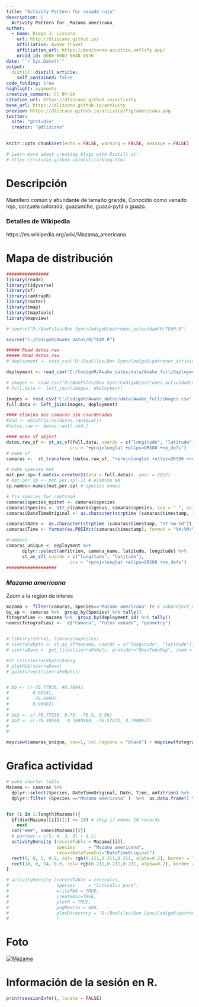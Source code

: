 ```yaml
---
title: "Activity Pattern for venado rojo"
description: |
  Activity Pattern for _Mazama americana_
author:
  - name: Diego J. Lizcano  
    url: http://dlizcano.github.io/
    affiliation: Awake Travel
    affiliation_url: https://monitoreo-acustico.netlify.app/
    orcid_id: 0000-0002-9648-0576
date: "`r Sys.Date()`"
output:
  distill::distill_article:
    self_contained: false
code_folding: true
highlight: pygments
creative_commons: CC BY-SA
citation_url: https://dlizcano.github.io/activity
base_url: https://dlizcano.github.io/activity
preview: https://dlizcano.github.io/activity/fig/americana.png
twitter:
  site: "@rstudio"
  creator: "@dlizcano"
---
```



```r
knitr::opts_chunk$set(echo = FALSE, warning = FALSE, message = FALSE)

# Learn more about creating blogs with Distill at:
# https://rstudio.github.io/distill/blog.html

```


# Descripción

Mamífero común y abundante de tamaño grande, Conocido como venado rojo, corzuela colorada, guazuncho, guazú-pytá o guazo.

### Detalles de Wikipedia

https://es.wikipedia.org/wiki/Mazama_americana


# Mapa de distribución

```r

################
library(readr)
library(tidyverse)
library(sf)
library(camtrapR)
library(raster)
library(tmap)
library(tmaptools)
library(mapview)

# source("D:/BoxFiles/Box Sync/CodigoR/patrones_actividad/R/TEAM.R")

source("C:/CodigoR/Awake_datos/R/TEAM.R")

##### Read datos.raw
##### Read datos.raw
# deployment <- read_csv("D:/BoxFiles/Box Sync/CodigoR/patrones_actividad/data/deployments.csv")

deployment <- read_csv("C:/CodigoR/Awake_datos/data/Awake_full/deployments.csv")

# images <- read_csv("D:/BoxFiles/Box Sync/CodigoR/patrones_actividad/data/images.csv")
# full.data <- left_join(images, deployment)

images <- read_csv("C:/CodigoR/Awake_datos/data/Awake_full/images.csv")
full.data <- left_join(images, deployment)

#### elimina dos camaras sin coordenadas
#ind <- which(is.na(datos.raw1$Lat))
#datos.raw <- datos.raw1[-ind,]

#### make sf object
datos.raw_sf <- st_as_sf(full.data, coords = c("longitude", "latitude"), 
                        crs = "+proj=longlat +ellps=GRS80 +no_defs")
# make sf
camaras <-  st_transform (datos.raw_sf, "+proj=longlat +ellps=GRS80 +no_defs") 

# make species mat
mat.per.sp<-f.matrix.creator2(data = full.data)#, year = 2022)
# mat.per.sp <- mat.per.sp[-1] # elimina NA 
sp.names<-names(mat.per.sp) # species names

# fix species for camtrapR
camaras$species_epitet <- camaras$species
camaras$Species <- str_c(camaras$genus, camaras$species, sep = " ", collapse = NULL)
camaras$DateTimeOriginal <- as.character(strptime (camaras$timestamp, "%Y-%m-%d %H:%M:%S"))#sub(" UTC", "", camaras$timestamp) # remove the UTC

camaras$Date <- as.character(strptime (camaras$timestamp, "%Y-%m-%d"))
camaras$Time <- format(as.POSIXct(camaras$timestamp), format = "%H:%M:%S")

#camaras
camaras_unique <- deployment %>%
      dplyr::select(anfitrion, camera_name, latitude, longitude) %>%  
      st_as_sf( coords = c("longitude", "latitude"), 
                        crs = "+proj=longlat +ellps=GRS80 +no_defs")
###################


```


### _Mazama americana_

Zoom a la region de interes

```r


mazama <- filter(camaras, Species=="Mazama americana" )# & subproject_name=="El Escondite")
by_sp <- camaras %>%  group_by(Species) %>% tally()
fotografias <- mazama %>%  group_by(deployment_id) %>% tally()
names(fotografias) <-  c("Camara", "Fotos venado", "geometry")


# library(terra); library(maptiles)
# sierraFebpts <- st_as_sf(mazama, coords = c("longitude", "latitude"), crs=4326)
# sierraBase <- get_tiles(sierraFebpts, provider="OpenTopoMap", zoom = 14)

#st_crs(sierraFebpts)$epsg
# plotRGB(sierraBase)
# points(vect(sierraFebpts))


# bb <- c(-76.77936, #0.78941
#         0.80541, 
#         -76.69007, 
#         0.90982)
# 
# bb2 <- c(-76.77936, 0.75, -76.5, 0.90)
# bb3 <- c(-76.59668,  0.7690189, -76.57471, 0.7909837)
# 
# 

mapview(camaras_unique, cex=1, col.regions = "black") + mapview(fotografias,  cex = "Fotos venado", alpha = 0, map.types=c("Esri.WorldImagery", "OpenTopoMap"))


```


# Grafica actividad

```r


# make shorter table
Mazama <- camaras %>% 
  dplyr::select(Species, DateTimeOriginal, Date, Time, anfitrion) %>% 
  dplyr::filter (Species =="Mazama americana" )  %>%  as.data.frame() %>% dlply(.(anfitrion)) # return list by anfitrion


for (i in 1:length(Mazama)){
  if(dim(Mazama[[i]])[1] <= 10) # skip if menos 10 records
    next
  cat("###", names(Mazama)[i])
  # par(mar = c(5, 4, 3, 3) + 0.1)
  activityDensity (recordTable = Mazama[[i]],
                   species     = "Mazama americana",
                   recordDateTimeCol="DateTimeOriginal") 
  rect(0, 0, 6, 0.9, col= rgb(0.211,0.211,0.211, alpha=0.2), border = "transparent")
  rect(18, 0, 24, 0.9, col= rgb(0.211,0.211,0.211, alpha=0.2), border = "transparent")
}

# activityDensity (recordTable = cuniculus,
#                  species     = "Cuniculus paca",
#                  writePNG = TRUE,
#                  createDir=TRUE,
#                  plotR = TRUE,
#                  pngMaxPix = 800,
#                  plotDirectory = "D:/BoxFiles/Box Sync/CodigoR/patrones_actividad/fig/paca_activ.png"
#                  )


```

# Foto

 [![Mazama](https://dlizcano.github.io/activity/fig/Mazama_americana_small.jpg)]( https://dlizcano.github.io/activity/fig/Mazama_americana_large.jpg)

# Información de la sesión en R.

```r
print(sessionInfo(), locale = FALSE)
```


